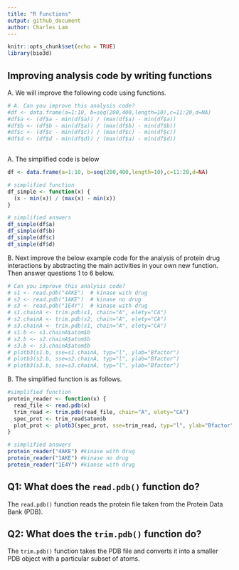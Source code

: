 ```yaml
---
title: "R Functions"
output: github_document
author: Charles Lam
---
```


```r
knitr::opts_chunk$set(echo = TRUE)
library(bio3d)
```

## Improving analysis code by writing functions

A. We will improve the following code using functions.
```r
# A. Can you improve this analysis code?
#df <- data.frame(a=1:10, b=seq(200,400,length=10),c=11:20,d=NA)
#df$a <- (df$a - min(df$a)) / (max(df$a) - min(df$a))
#df$b <- (df$b - min(df$a)) / (max(df$b) - min(df$b))
#df$c <- (df$c - min(df$c)) / (max(df$c) - min(df$c))
#df$d <- (df$d - min(df$d)) / (max(df$a) - min(df$d))
 
```

A. The simplified code is below
```r
df <- data.frame(a=1:10, b=seq(200,400,length=10),c=11:20,d=NA)

# simplified function
df_simple <- function(x) {
  (x - min(x)) / (max(x) - min(x))
}

# simplified answers
df_simple(df$a)
df_simple(df$b)
df_simple(df$c)
df_simple(df$d)
```

B. Next improve the below example code for the analysis of protein drug interactions by abstracting the main activities in your own new function. Then answer questions 1 to 6 below.
```r
# Can you improve this analysis code?
# s1 <- read.pdb("4AKE")  # kinase with drug
# s2 <- read.pdb("1AKE")  # kinase no drug
# s3 <- read.pdb("1E4Y")  # kinase with drug
# s1.chainA <- trim.pdb(s1, chain="A", elety="CA")
# s2.chainA <- trim.pdb(s2, chain="A", elety="CA")
# s3.chainA <- trim.pdb(s1, chain="A", elety="CA")
# s1.b <- s1.chainA$atom$b
# s2.b <- s2.chainA$atom$b
# s3.b <- s3.chainA$atom$b
# plotb3(s1.b, sse=s1.chainA, typ="l", ylab="Bfactor")
# plotb3(s2.b, sse=s2.chainA, typ="l", ylab="Bfactor")
# plotb3(s3.b, sse=s3.chainA, typ="l", ylab="Bfactor")
```

B. The simplified function is as follows.
```r
#simplified function
protein_reader <- function(x) {
  read_file <- read.pdb(x)
  trim_read <- trim.pdb(read_file, chain="A", elety="CA")
  spec_prot <- trim_read$atom$b
  plot_prot <- plotb3(spec_prot, sse=trim_read, typ="l", ylab="Bfactor")
}

# simplified answers
protein_reader("4AKE") #kinase with drug
protein_reader("1AKE") #kinase no drug
protein_reader("1E4Y") #kianse with drug
```

## Q1: What does the `read.pdb()` function do?
The `read.pdb()` function reads the protein file taken from the Protein Data Bank (PDB).

## Q2: What does the `trim.pdb()` function do?
The `trim.pdb()` function takes the PDB file and converts it into a smaller PDB object with a particular subset of atoms.

